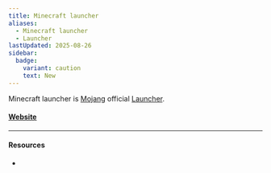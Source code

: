 ```yaml
---
title: Minecraft launcher
aliases:
  - Minecraft launcher
  - Launcher
lastUpdated: 2025-08-26
sidebar:
  badge:
    variant: caution
    text: New
---
```



Minecraft launcher is [Mojang](/mojang) official [Launcher](/launcher).

#### [Website](https://minecraft.net/it-it/download)

---

#### Resources

- <Wiki src="https://minecraft.wiki/w/Minecraft_Launcher" />

